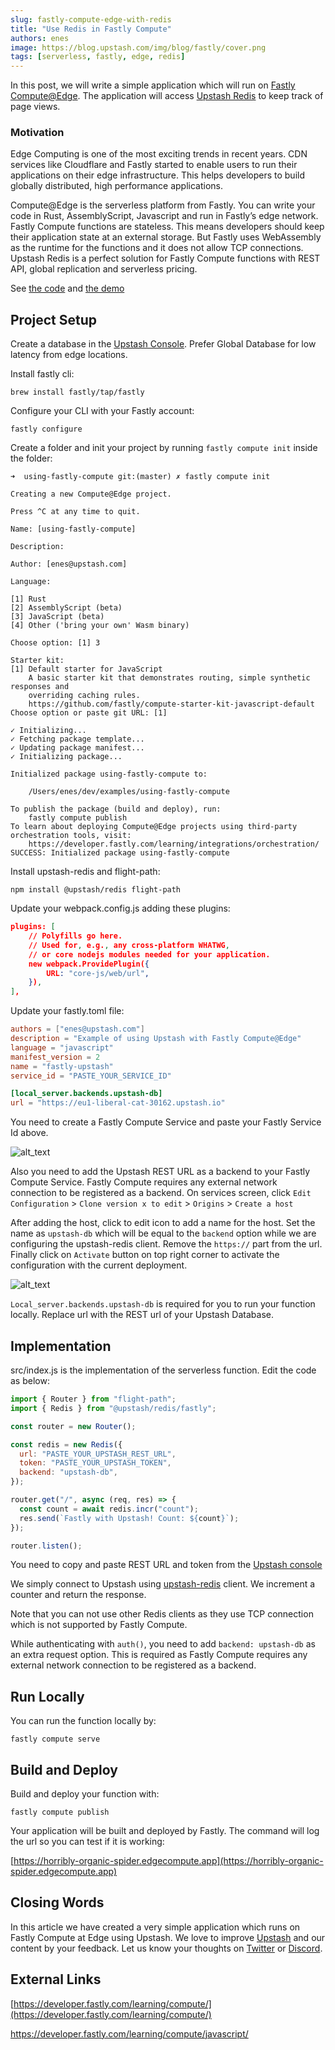 ```yaml
---
slug: fastly-compute-edge-with-redis
title: "Use Redis in Fastly Compute"
authors: enes
image: https://blog.upstash.com/img/blog/fastly/cover.png
tags: [serverless, fastly, edge, redis]
---
```


In this post, we will write a simple application which will run on [Fastly Compute@Edge](https://docs.fastly.com/products/compute-at-edge). The application will access [Upstash Redis](https://upstash.com) to keep track of page views.

### Motivation

Edge Computing is one of the most exciting trends in recent years. CDN services like Cloudflare and Fastly started to enable users to run their applications on their edge infrastructure. This helps developers to build globally distributed, high performance applications.

Compute@Edge is the serverless platform from Fastly. You can write your code in Rust, AssemblyScript, Javascript and run in Fastly’s edge network. Fastly Compute functions are stateless. This means developers should keep their application state at an external storage. But Fastly uses WebAssembly as the runtime for the functions and it does not allow TCP connections. Upstash Redis is a perfect solution for Fastly Compute functions with REST API, global replication and serverless pricing.

See [the code](https://github.com/upstash/examples/tree/master/using-fastly-compute) and [the demo](https://horribly-organic-spider.edgecompute.app)

## Project Setup

Create a database in the [Upstash Console](https://console.upstash.com/). Prefer Global Database for low latency from edge locations.

Install fastly cli:

```
brew install fastly/tap/fastly
```

Configure your CLI with your Fastly account:

```
fastly configure
```

Create a folder and init your project by running `fastly compute init` inside the folder:

```shell
➜  using-fastly-compute git:(master) ✗ fastly compute init

Creating a new Compute@Edge project.

Press ^C at any time to quit.

Name: [using-fastly-compute]

Description:

Author: [enes@upstash.com]

Language:

[1] Rust
[2] AssemblyScript (beta)
[3] JavaScript (beta)
[4] Other ('bring your own' Wasm binary)

Choose option: [1] 3

Starter kit:
[1] Default starter for JavaScript
    A basic starter kit that demonstrates routing, simple synthetic responses and
    overriding caching rules.
    https://github.com/fastly/compute-starter-kit-javascript-default
Choose option or paste git URL: [1]

✓ Initializing...
✓ Fetching package template...
✓ Updating package manifest...
✓ Initializing package...

Initialized package using-fastly-compute to:

	/Users/enes/dev/examples/using-fastly-compute

To publish the package (build and deploy), run:
	fastly compute publish
To learn about deploying Compute@Edge projects using third-party orchestration tools, visit:
	https://developer.fastly.com/learning/integrations/orchestration/
SUCCESS: Initialized package using-fastly-compute

```

Install upstash-redis and flight-path:

```
npm install @upstash/redis flight-path
```

Update your webpack.config.js adding these plugins:

```json
plugins: [
    // Polyfills go here.
    // Used for, e.g., any cross-platform WHATWG,
    // or core nodejs modules needed for your application.
    new webpack.ProvidePlugin({
        URL: "core-js/web/url",
    }),
],
```

Update your fastly.toml file:

```toml
authors = ["enes@upstash.com"]
description = "Example of using Upstash with Fastly Compute@Edge"
language = "javascript"
manifest_version = 2
name = "fastly-upstash"
service_id = "PASTE_YOUR_SERVICE_ID"

[local_server.backends.upstash-db]
url = "https://eu1-liberal-cat-30162.upstash.io"
```

You need to create a Fastly Compute Service and paste your Fastly Service Id above.

![alt_text](/blog/fastly/serviceid.png "image_tooltip")

Also you need to add the Upstash REST URL as a backend to your Fastly Compute Service. Fastly Compute requires any external network connection to be registered as a backend. On services screen, click `Edit Configuration` > `Clone version x to edit` > `Origins` > `Create a host`

After adding the host, click to edit icon to add a name for the host. Set the name as `upstash-db` which will be equal to the `backend` option while we are configuring the upstash-redis client. Remove the `https://` part from the url. Finally click on `Activate` button on top right corner to activate the configuration with the current deployment.

![alt_text](/blog/fastly/edithost.png "image_tooltip")

`Local_server.backends.upstash-db` is required for you to run your function locally. Replace url with the REST url of your Upstash Database.

## Implementation

src/index.js is the implementation of the serverless function. Edit the code as below:

```javascript
import { Router } from "flight-path";
import { Redis } from "@upstash/redis/fastly";

const router = new Router();

const redis = new Redis({
  url: "PASTE_YOUR_UPSTASH_REST_URL",
  token: "PASTE_YOUR_UPSTASH_TOKEN",
  backend: "upstash-db",
});

router.get("/", async (req, res) => {
  const count = await redis.incr("count");
  res.send(`Fastly with Upstash! Count: ${count}`);
});

router.listen();
```

You need to copy and paste REST URL and token from the [Upstash console](https://console.upstash.com)

We simply connect to Upstash using [upstash-redis](https://github.com/upstash/upstash-redis) client. We increment a counter and return the response.

Note that you can not use other Redis clients as they use TCP connection which is not supported by Fastly Compute.

While authenticating with `auth()`, you need to add `backend: upstash-db` as an extra request option. This is required as Fastly Compute requires any external network connection to be registered as a backend.

## Run Locally

You can run the function locally by:

```
fastly compute serve
```

## Build and Deploy

Build and deploy your function with:

```
fastly compute publish
```

Your application will be built and deployed by Fastly. The command will log the url so you can test if it is working:

[https://horribly-organic-spider.edgecompute.app](https://horribly-organic-spider.edgecompute.app)

## Closing Words

In this article we have created a very simple application which runs on Fastly Compute at Edge using Upstash. We love to improve [Upstash](https://upstash.com) and our content by your feedback. Let us know your thoughts on [Twitter](https://twitter.com/upstash) or [Discord](https://discord.gg/w9SenAtbme).

## External Links

[https://developer.fastly.com/learning/compute/](https://developer.fastly.com/learning/compute/)

https://developer.fastly.com/learning/compute/javascript/
